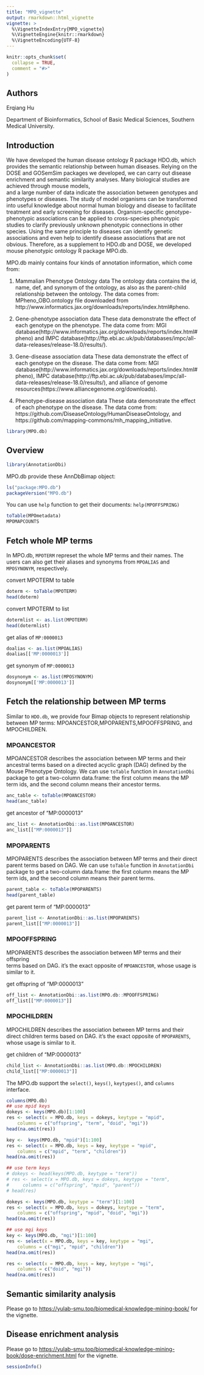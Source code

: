 ```yaml
---
title: "MPO_vignette"
output: rmarkdown::html_vignette
vignette: >
  %\VignetteIndexEntry{MPO_vignette}
  %\VignetteEngine{knitr::rmarkdown}
  %\VignetteEncoding{UTF-8}
---
```


```r
knitr::opts_chunk$set(
  collapse = TRUE,
  comment = "#>"
)
```



## Authors
Erqiang Hu

Department of Bioinformatics, School of Basic Medical Sciences, 
Southern Medical University.


## Introduction
We have developed the human disease ontology R package HDO.db, 
which provides the semantic relationship between human diseases.
Relying on the DOSE and GOSemSim packages we developed, we can carry out 
disease enrichment and semantic similarity analyses. 
Many biological studies are achieved through mouse models,  
and a large number of data indicate the association between genotypes 
and phenotypes or diseases.  The study of model organisms can be transformed 
into useful knowledge about normal human biology and disease to 
facilitate treatment and early screening for diseases. 
Organism-specific genotype-phenotypic associations can be applied 
to cross-species phenotypic studies to clarify previously unknown 
phenotypic connections in other species. Using the same principle 
to diseases can identify genetic associations and even help to 
identify disease associations that are not obvious. Therefore, 
as a supplement to HDO.db and DOSE, we developed mouse phenotypic 
ontology R package MPO.db.

MPO.db mainly contains four kinds of annotation information, which come from:

(1) Mammalian Phenotype Ontology data
The ontology data contains the id, name, def, and synonym of the ontology, 
as also as the parent-child relationship between the ontology. The data comes from:
MPheno_OBO.ontology file downloaded from http://www.informatics.jax.org/downloads/reports/index.html#pheno.

(2) Gene-phenotype association data
These data demonstrate the effect of each genotype on the phenotype. The data come from:
MGI database(http://www.informatics.jax.org/downloads/reports/index.html#pheno) and 
IMPC database(http://ftp.ebi.ac.uk/pub/databases/impc/all-data-releases/release-18.0/results/).

(3) Gene-disease association data
These data demonstrate the effect of each genotype on the disease. The data come from:
MGI database(http://www.informatics.jax.org/downloads/reports/index.html#pheno),
IMPC database(http://ftp.ebi.ac.uk/pub/databases/impc/all-data-releases/release-18.0/results/),
and alliance of genome resources(https://www.alliancegenome.org/downloads).

(4) Phenotype-disease association data
These data demonstrate the effect of each phenotype on the disease. The data come from:
https://github.com/DiseaseOntology/HumanDiseaseOntology,
and https://github.com/mapping-commons/mh_mapping_initiative.


```r
library(MPO.db)
```

## Overview

```r
library(AnnotationDbi)
```

MPO.db provide these AnnDbBimap object:
```r
ls("package:MPO.db")
packageVersion("MPO.db")
```

You can use `help` function to get their documents: `help(MPOFFSPRING)`
```r
toTable(MPOmetadata)
MPOMAPCOUNTS
```


## Fetch whole MP terms

In MPO.db, `MPOTERM` represet the whole MP terms and their names. The users can 
also get their aliases and synonyms from `MPOALIAS` and `MPOSYNONYM`, 
respectively.

convert MPOTERM to table
```r
doterm <- toTable(MPOTERM)
head(doterm)
```


convert MPOTERM to list
```r
dotermlist <- as.list(MPOTERM)
head(dotermlist)
```

get alias of `MP:0000013`
```r
doalias <- as.list(MPOALIAS)
doalias[['MP:0000013']]
```

get synonym of `MP:0000013`
```r
dosynonym <- as.list(MPOSYNONYM)
dosynonym[['MP:0000013']]
```


## Fetch the relationship between MP terms
Similar to `HDO.db`, we provide four Bimap objects to represent relationship
between MP terms: MPOANCESTOR,MPOPARENTS,MPOOFFSPRING, and MPOCHILDREN.

### MPOANCESTOR
MPOANCESTOR describes the association between MP terms and their ancestral 
terms based on a directed acyclic graph (DAG) defined by the Mouse Phenotype Ontology.
We can use `toTable` function in `AnnotationDbi` package to get a two-column 
data.frame: the first column means the MP term ids, and the second column means 
their ancestor terms.
```r
anc_table <- toTable(MPOANCESTOR)
head(anc_table)
```

get ancestor of "MP:0000013"
```r
anc_list <- AnnotationDbi::as.list(MPOANCESTOR)
anc_list[["MP:0000013"]]
```


### MPOPARENTS
MPOPARENTS describes the association between MP terms and their direct parent 
terms based on DAG. We can use `toTable` function in `AnnotationDbi` package to 
get a two-column data.frame: the first column means the MP term ids, and the 
second column means their parent terms.
```r
parent_table <- toTable(MPOPARENTS)
head(parent_table)
```


get parent term of "MP:0000013"
```r
parent_list <- AnnotationDbi::as.list(MPOPARENTS)
parent_list[["MP:0000013"]]
```

###  MPOOFFSPRING
MPOPARENTS describes the association between MP terms and their offspring  
terms based on DAG. it's the exact opposite of `MPOANCESTOR`, 
whose usage is similar to it.

get offspring of "MP:0000013"
```r
off_list <- AnnotationDbi::as.list(MPO.db::MPOOFFSPRING)
off_list[["MP:0000013"]]
```

### MPOCHILDREN
MPOCHILDREN describes the association between MP terms and their direct 
children terms based on DAG. it's the exact opposite of `MPOPARENTS`, 
whose usage is similar to it.

get children of "MP:0000013"
```r
child_list <- AnnotationDbi::as.list(MPO.db::MPOCHILDREN)
child_list[["MP:0000013"]]
```

The MPO.db support the `select()`, `keys()`, `keytypes()`,
and `columns` interface.
```r
columns(MPO.db)
## use mpid keys
dokeys <- keys(MPO.db)[1:100]
res <- select(x = MPO.db, keys = dokeys, keytype = "mpid", 
    columns = c("offspring", "term", "doid", "mgi"))
head(na.omit(res))

key <-  keys(MPO.db, "mpid")[1:100]   
res <- select(x = MPO.db, keys = key, keytype = "mpid", 
    columns = c("mpid", "term", "children"))   
head(na.omit(res))

## use term keys
# dokeys <- head(keys(MPO.db, keytype = "term"))
# res <- select(x = MPO.db, keys = dokeys, keytype = "term", 
#     columns = c("offspring", "mpid", "parent"))   
# head(res)

dokeys <- keys(MPO.db, keytype = "term")[1:100]
res <- select(x = MPO.db, keys = dokeys, keytype = "term", 
    columns = c("offspring", "mpid", "doid", "mgi"))   
head(na.omit(res))

## use mgi keys
key <- keys(MPO.db, "mgi")[1:100]
res <- select(x = MPO.db, keys = key, keytype = "mgi", 
    columns = c("mgi", "mpid", "children"))   
head(na.omit(res))

res <- select(x = MPO.db, keys = key, keytype = "mgi", 
    columns = c("doid", "mgi"))   
head(na.omit(res))


```


## Semantic similarity analysis
Please go to 
<https://yulab-smu.top/biomedical-knowledge-mining-book/> for the vignette.


## Disease enrichment analysis
Please go to 
<https://yulab-smu.top/biomedical-knowledge-mining-book/dose-enrichment.html> 
for the vignette.

```r
sessionInfo()
```
